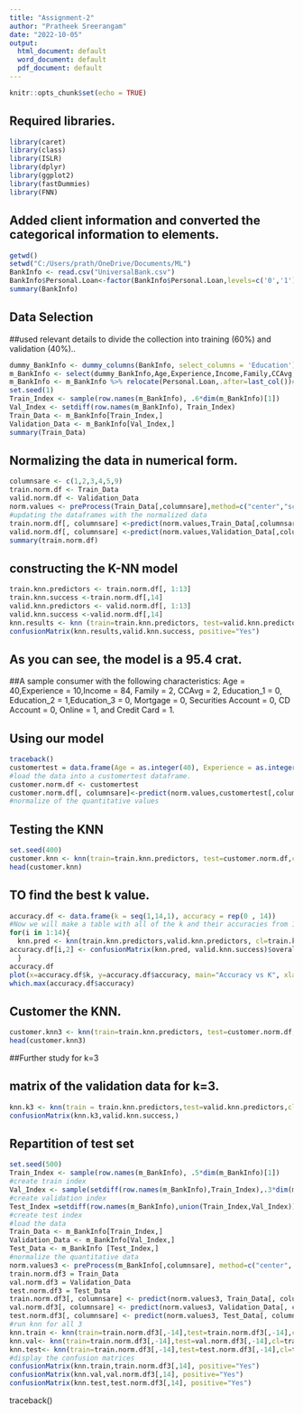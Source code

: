 ---
title: "Assignment-2"
author: "Pratheek Sreerangam"
date: "2022-10-05"
output:
  html_document: default
  word_document: default
  pdf_document: default
---

```{r setup, include=FALSE}
knitr::opts_chunk$set(echo = TRUE)
```

## Required libraries.

```{r}
library(caret)
library(class)
library(ISLR)	
library(dplyr)
library(ggplot2)
library(fastDummies)
library(FNN)
```

## Added client information and converted the categorical information to elements.

```{r}
getwd()
setwd("C:/Users/prath/OneDrive/Documents/ML")
BankInfo <- read.csv("UniversalBank.csv")
BankInfo$Personal.Loan<-factor(BankInfo$Personal.Loan,levels=c('0','1'),labels=c('No','Yes'))
summary(BankInfo)
```

## Data Selection

##used relevant details to divide the collection into training (60%) and validation (40%)..

```{r}
dummy_BankInfo <- dummy_columns(BankInfo, select_columns = 'Education')
m_BankInfo <- select(dummy_BankInfo,Age,Experience,Income,Family,CCAvg,Education_1,Education_2,Education_3,Mortgage,Personal.Loan,Securities.Account,CD.Account,Online,CreditCard)
m_BankInfo <- m_BankInfo %>% relocate(Personal.Loan,.after=last_col())#Personal loan should be placed to the end of the list to make work easier later.
set.seed(1)
Train_Index <- sample(row.names(m_BankInfo), .6*dim(m_BankInfo)[1])
Val_Index <- setdiff(row.names(m_BankInfo), Train_Index)
Train_Data <- m_BankInfo[Train_Index,]
Validation_Data <- m_BankInfo[Val_Index,]
summary(Train_Data)
```

## Normalizing the data in numerical form.

```{r}
columnsare <- c(1,2,3,4,5,9)
train.norm.df <- Train_Data
valid.norm.df <- Validation_Data
norm.values <- preProcess(Train_Data[,columnsare],method=c("center","scale"))
#updating the dataframes with the normalized data
train.norm.df[, columnsare] <-predict(norm.values,Train_Data[,columnsare])
valid.norm.df[, columnsare] <-predict(norm.values,Validation_Data[,columnsare])
summary(train.norm.df)
```

## constructing the K-NN model

```{r}
train.knn.predictors <- train.norm.df[, 1:13]
train.knn.success <-train.norm.df[,14]
valid.knn.predictors <- valid.norm.df[, 1:13]
valid.knn.success <-valid.norm.df[,14]
knn.results <- knn (train=train.knn.predictors, test=valid.knn.predictors, cl=train.knn.success, k=1, prob=TRUE)
confusionMatrix(knn.results,valid.knn.success, positive="Yes")
```

## As you can see, the model is a 95.4 crat.

##A sample consumer with the following characteristics: 
Age = 40,Experience = 10,Income = 84, Family = 2, CCAvg = 2, Education_1 = 0, Education_2 = 1,Education_3 = 0, Mortgage = 0, Securities Account = 0, CD Account = 0, Online = 1, and Credit Card = 1. 

##    Using our model

```{r}
traceback()
customertest = data.frame(Age = as.integer(40), Experience = as.integer(10), Income = as.integer(84), Family = as.integer(2), CCAvg = as.integer(2), Education1 = as.integer(0), Education2 = as.integer(1), Education3 = as.integer(0), Mortgage = as.integer(0), Securities.Account = as.integer(0), CD.Account = as.integer(0), Online = as.integer(1), CreditCard = as.integer(1))
#load the data into a customertest dataframe.
customer.norm.df <- customertest
customer.norm.df[, columnsare]<-predict(norm.values,customertest[,columnsare])
#normalize of the quantitative values
```

## Testing the KNN

```{r}
set.seed(400)
customer.knn <- knn(train=train.knn.predictors, test=customer.norm.df,cl=train.knn.success,k=1, prob=TRUE) #calculate knn for customer.
head(customer.knn) 
```

## TO find the best k value.

```{r}
accuracy.df <- data.frame(k = seq(1,14,1), accuracy = rep(0 , 14))
#Now we will make a table with all of the k and their accuracies from 1 to 14.
for(i in 1:14){
  knn.pred <- knn(train.knn.predictors,valid.knn.predictors, cl=train.knn.success,k=i)
accuracy.df[i,2] <- confusionMatrix(knn.pred, valid.knn.success)$overall[1]
  }
accuracy.df
plot(x=accuracy.df$k, y=accuracy.df$accuracy, main="Accuracy vs K", xlab="k",ylab="accuracy")
which.max(accuracy.df$accuracy)
```

## Customer the KNN.

```{r}
customer.knn3 <- knn(train=train.knn.predictors, test=customer.norm.df,cl=train.knn.success,k=3, prob=TRUE)
head(customer.knn3)
```

##Further study for k=3

## matrix of the validation data for k=3.

```{r}
knn.k3 <- knn(train = train.knn.predictors,test=valid.knn.predictors,cl=train.knn.success,k=3, prob=TRUE)
confusionMatrix(knn.k3,valid.knn.success,)
```
## Repartition of test set

```{r}
set.seed(500)
Train_Index <- sample(row.names(m_BankInfo), .5*dim(m_BankInfo)[1])
#create train index
Val_Index <- sample(setdiff(row.names(m_BankInfo),Train_Index),.3*dim(m_BankInfo)[1])
#create validation index
Test_Index =setdiff(row.names(m_BankInfo),union(Train_Index,Val_Index))
#create test index
#load the data
Train_Data <- m_BankInfo[Train_Index,]
Validation_Data <- m_BankInfo[Val_Index,]
Test_Data <- m_BankInfo [Test_Index,]
#normalize the quantitative data
norm.values3 <- preProcess(m_BankInfo[,columnsare], method=c("center", "scale"))
train.norm.df3 = Train_Data
val.norm.df3 = Validation_Data
test.norm.df3 = Test_Data
train.norm.df3[, columnsare] <- predict(norm.values3, Train_Data[, columnsare])
val.norm.df3[, columnsare] <- predict(norm.values3, Validation_Data[, columnsare])
test.norm.df3[, columnsare] <- predict(norm.values3, Test_Data[, columnsare])
#run knn for all 3
knn.train <- knn(train=train.norm.df3[,-14],test=train.norm.df3[,-14],cl=train.norm.df3[,14], k=3, prob=TRUE)
knn.val<- knn(train=train.norm.df3[,-14],test=val.norm.df3[,-14],cl=train.norm.df3[,14],k=3, prob=TRUE)
knn.test<- knn(train=train.norm.df3[,-14],test=test.norm.df3[,-14],cl=train.norm.df3[,14],k=3, prob=TRUE)
#display the confusion matrices
confusionMatrix(knn.train,train.norm.df3[,14], positive="Yes")
confusionMatrix(knn.val,val.norm.df3[,14], positive="Yes")
confusionMatrix(knn.test,test.norm.df3[,14], positive="Yes")
```
traceback()